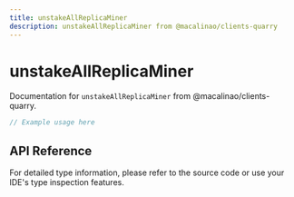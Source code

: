 ```yaml
---
title: unstakeAllReplicaMiner
description: unstakeAllReplicaMiner from @macalinao/clients-quarry
---
```


# unstakeAllReplicaMiner

Documentation for `unstakeAllReplicaMiner` from @macalinao/clients-quarry.

```typescript
// Example usage here
```

## API Reference

For detailed type information, please refer to the source code or use your IDE's type inspection features.
